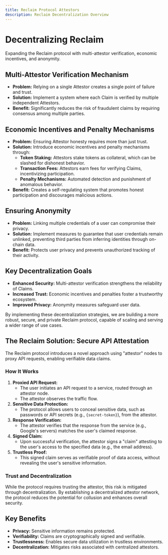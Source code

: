 ```yaml
---
title: Reclaim Protocol Attestors
description: Reclaim Decentralization Overview
---
```


# Decentralizing Reclaim

Expanding the Reclaim protocol with multi-attestor verification, economic incentives, and anonymity.

## Multi-Attestor Verification Mechanism

* **Problem:** Relying on a single Attestor creates a single point of failure and trust.
* **Solution:** Implement a system where each Claim is verified by multiple independent Attestors.
* **Benefit:** Significantly reduces the risk of fraudulent claims by requiring consensus among multiple parties.

## Economic Incentives and Penalty Mechanisms

* **Problem:** Ensuring Attestor honesty requires more than just trust.
* **Solution:** Introduce economic incentives and penalty mechanisms through:
    * **Token Staking:** Attestors stake tokens as collateral, which can be slashed for dishonest behavior.
    * **Transaction Fees:** Attestors earn fees for verifying Claims, incentivizing participation.
    * **Penalty Mechanisms:** Automated detection and punishment of anomalous behavior.
* **Benefit:** Creates a self-regulating system that promotes honest participation and discourages malicious actions.

## Ensuring Anonymity

* **Problem:** Linking multiple credentials of a user can compromise their privacy.
* **Solution:** Implement measures to guarantee that user credentials remain unlinked, preventing third parties from inferring identities through on-chain data.
* **Benefit:** Protects user privacy and prevents unauthorized tracking of their activity.

## Key Decentralization Goals

* **Enhanced Security:** Multi-attestor verification strengthens the reliability of Claims.
* **Increased Trust:** Economic incentives and penalties foster a trustworthy ecosystem.
* **Improved Privacy:** Anonymity measures safeguard user data.

By implementing these decentralization strategies, we are building a more robust, secure, and private Reclaim protocol, capable of scaling and serving a wider range of use cases.

## The Reclaim Solution: Secure API Attestation

The Reclaim protocol introduces a novel approach using "attestor" nodes to proxy API requests, enabling verifiable data claims.

### How It Works

1.  **Proxied API Request:**
    * The user initiates an API request to a service, routed through an attestor node.
    * The attestor observes the traffic flow.
2.  **Sensitive Data Protection:**
    * The protocol allows users to conceal sensitive data, such as passwords or API secrets (e.g., `{secret-token}`), from the attestor.
3.  **Response Verification:**
    * The attestor verifies that the response from the service (e.g., Google's servers) matches the user's claimed response.
4.  **Signed Claim:**
    * Upon successful verification, the attestor signs a "claim" attesting to the user's access to the specified data (e.g., the email address).
5.  **Trustless Proof:**
    * This signed claim serves as verifiable proof of data access, without revealing the user's sensitive information.


### Trust and Decentralization

While the protocol requires trusting the attestor, this risk is mitigated through decentralization. By establishing a decentralized attestor network, the protocol reduces the potential for collusion and enhances overall security.

## Key Benefits

* **Privacy:** Sensitive information remains protected.
* **Verifiability:** Claims are cryptographically signed and verifiable.
* **Trustlessness:** Enables secure data utilization in trustless environments.
* **Decentralization:** Mitigates risks associated with centralized attestors.

